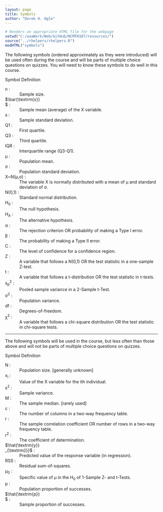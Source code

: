 ```yaml
---
layout: page
title: Symbols
author: "Derek H. Ogle"
---
```


```r
# Renders an appropriate HTML file for the webpage
setwd("C:/aaaWork/Web/GitHub/NCMTH107/resources/")
source("../rhelpers/rhelpers.R")
modHTML("symbols")
```

The following symbols (ordered approximately as they were introduced) will be used often during the course and will be parts of multiple choice questions on quizzes. You will need to know these symbols to do well in this course.

<div class="panel panel-info">
<div class="panel-heading">Symbol <span class="pull-right">Definition</span></div>
<div class="panel-body">
<dl class="dl-horizontal">
<dt>n</dt><dd>Sample size.</dd>
<dt>$\bar{\textrm{x}}$</dt><dd>Sample mean (average) of the X variable.</dd>
<dt>s</dt><dd>Sample standard deviation.</dd>
<dt>Q1</dt><dd>First quartile.</dd>
<dt>Q3</dt><dd>Third quartile.</dd>
<dt>IQR</dt><dd>Interquartile range (Q3-Q1).</dd>
<dt>&mu;</dt><dd>Population mean.</dd>
<dt>&sigma;</dt><dd>Population standard deviation.</dd>
<dt>X~N(&mu;,&sigma;)</dt><dd>The variable X is normally distributed with a mean of &mu; and standard deviation of &sigma;.</dd>
<dt>N(0,1)</dt><dd>Standard normal distribution.</dd>
<dt>H<sub>0</sub></dt><dd>The null hypothesis.</dd>
<dt>H<sub>A</sub></dt><dd>The alternative hypothesis.</dd>
<dt>&alpha;</dt><dd>The rejection criterion OR probability of making a Type I error.</dd>
<dt>&beta;</dt><dd>The probability of making a Type II error.</dd>
<dt>C</dt><dd>The level of confidence for a confidence region.</dd>
<dt>Z</dt><dd>A variable that follows a N(0,1) OR the test statistic in a one-sample Z-test.</dd>
<dt>t</dt><dd>A variable that follows a t-distribution OR the test statistic in t-tests.</dd>
<dt>s<sub>p</sub><sup>2</sup></dt><dd>Pooled sample variance in a 2-Sample t-Test.</dd>
<dt>&sigma;<sup>2</sup></dt><dd>Population variance.</dd>
<dt>df</dt><dd>Degrees-of-freedom.</dd>
<dt>&chi;<sup>2</sup></dt><dd>A variable that follows a chi-square distribution OR the test statistic in chi-square tests.</dd>
</dl>
</div>
</div>

----

The following symbols will be used in the course, but less often than those above and will not be parts of multiple choice questions on quizzes.

<div class="panel panel-info">
<div class="panel-heading">Symbol <span class="pull-right">Definition</span></div>
<div class="panel-body">
<dl class="dl-horizontal">
<dt>N</dt><dd>Population size. [<emph>generally unknown</emph>]</dd>
<dt>x<sub>i</sub></dt><dd>Value of the X variable for the ith individual.</dd>
<dt>s<sup>2</sup></dt><dd>Sample variance.</dd>
<dt>M</dt><dd>The sample median. [<emph>rarely used</emph>]</dd>
<dt>c</dt><dd>The number of columns in a two-way frequency table.</dd>
<dt>r</dt><dd>The sample correlation coefficient OR number of rows in a two-way frequency table.</dd>
<dt>r<sup>2</sup></dt><dd>The coefficient of determination.</dd>
<dt>$\hat{\textrm{y}}_{\textrm{i}}$</dt><dd>Predicted value of the response variable (in regression).</dd>
<dt>RSS</dt><dd>Residual sum-of-squares.</dd>
<dt>&mu;<sub>0</sub></dt><dd>Specific value of &mu; in the H<sub>0</sub> of 1-Sample Z- and t-Tests.</dd>
<dt>p</dt><dd>Population proportion of successes.</dd>
<dt>$\hat{\textrm{p}}$</dt><dd>Sample proportion of successes.</dd>
</dl>
</div>
</div>


<style>
.panel .dl-horizontal dt {
    white-space: normal;
    width: 23%;
}
.panel .dl-horizontal dt:after {
    content: ":";
}
.panel .dl-horizontal dd {
    padding-left: 0.5em;
}

</style>

